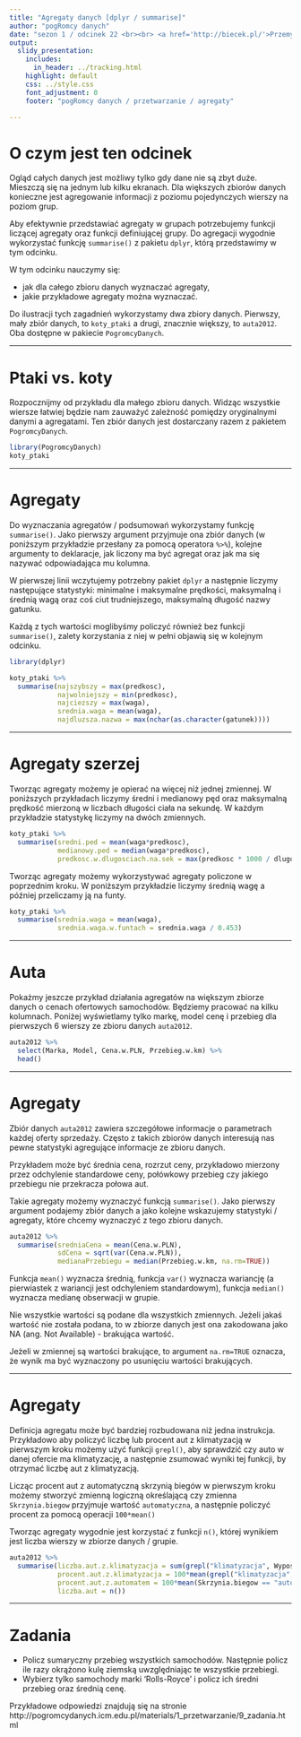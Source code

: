 ```yaml
---
title: "Agregaty danych [dplyr / summarise]"
author: "pogRomcy danych"
date: "sezon 1 / odcinek 22 <br><br> <a href='http://biecek.pl/'>Przemysław Biecek @ Uniwersytet Warszawski</a><br><br><br>Naciśnij `A` by zamienić slajdy na ciągły tekst. <br> Naciśnij `T` by wyświetlić spis treści."
output:
  slidy_presentation:
    includes:
      in_header: ../tracking.html
    highlight: default
    css: ../style.css
    font_adjustment: 0
    footer: "pogRomcy danych / przetwarzanie / agregaty"

---
```


# O czym jest ten odcinek

Ogląd całych danych jest możliwy tylko gdy dane nie są zbyt duże. Mieszczą się na jednym lub kilku ekranach.
Dla większych zbiorów danych konieczne jest agregowanie informacji z poziomu pojedynczych wierszy na poziom grup.

Aby efektywnie przedstawiać agregaty w grupach potrzebujemy funkcji liczącej agregaty oraz funkcji definiującej grupy. 
Do agregacji wygodnie wykorzystać funkcję `summarise()` z pakietu `dplyr`, którą przedstawimy w tym odcinku.

W tym odcinku nauczymy się:

- jak dla całego zbioru danych wyznaczać agregaty,
- jakie przykładowe agregaty można wyznaczać.

Do ilustracji tych zagadnień wykorzystamy dwa zbiory danych. Pierwszy, mały zbiór danych, to `koty_ptaki` a drugi, 
znacznie większy, to `auta2012`. Oba dostępne w pakiecie `PogromcyDanych`.

---

# Ptaki vs. koty

Rozpocznijmy od przykładu dla małego zbioru danych. Widząc wszystkie wiersze łatwiej będzie nam zauważyć zależność pomiędzy oryginalnymi danymi a agregatami. Ten zbiór danych jest dostarczany razem z pakietem `PogromcyDanych`. 

```r
library(PogromcyDanych)
koty_ptaki
```

---

# Agregaty

Do wyznaczania agregatów / podsumowań wykorzystamy funkcję `summarise()`. Jako pierwszy argument przyjmuje ona zbiór danych (w poniższym przykładzie przesłany za pomocą operatora `%>%`), kolejne argumenty to deklaracje, jak liczony ma być agregat oraz jak ma się nazywać odpowiadająca mu kolumna.

W pierwszej linii wczytujemy potrzebny pakiet `dplyr` a następnie liczymy następujące statystyki: minimalne i maksymalne prędkości, maksymalną i średnią wagą oraz coś ciut trudniejszego, maksymalną długość nazwy gatunku. 

Każdą z tych wartości moglibyśmy policzyć również bez funkcji `summarise()`, zalety korzystania z niej w pełni objawią się w kolejnym odcinku.

```r
library(dplyr)

koty_ptaki %>%
  summarise(najszybszy = max(predkosc),
            najwolniejszy = min(predkosc),
            najciezszy = max(waga),
            srednia.waga = mean(waga),
            najdluzsza.nazwa = max(nchar(as.character(gatunek))))
```

---

# Agregaty szerzej

Tworząc agregaty możemy je opierać na więcej niż jednej zmiennej.  W poniższych przykładach liczymy średni i medianowy pęd oraz maksymalną prędkość mierzoną w liczbach długości ciała na sekundę. W każdym przykładzie statystykę liczymy na dwóch zmiennych.

```r
koty_ptaki %>%
  summarise(sredni.ped = mean(waga*predkosc),
            medianowy.ped = median(waga*predkosc),
            predkosc.w.dlugosciach.na.sek = max(predkosc * 1000 / dlugosc / 3600))
```

Tworząc agregaty możemy wykorzystywać agregaty policzone w poprzednim kroku. W poniższym przykładzie liczymy średnią wagę a później przeliczamy ją na funty.

```r
koty_ptaki %>%
  summarise(srednia.waga = mean(waga),
            srednia.waga.w.funtach = srednia.waga / 0.453)
```


---

# Auta

Pokażmy jeszcze przykład działania agregatów na większym zbiorze danych o cenach ofertowych samochodów. Będziemy pracować na kilku kolumnach. Poniżej wyświetlamy tylko markę, model cenę i przebieg dla pierwszych 6 wierszy ze zbioru danych `auta2012`.

```r
auta2012 %>%
  select(Marka, Model, Cena.w.PLN, Przebieg.w.km) %>%
  head()
```

---

# Agregaty

Zbiór danych `auta2012` zawiera szczegółowe informacje o parametrach każdej oferty sprzedaży. Często z takich zbiorów danych interesują nas pewne statystyki agregujące informacje ze zbioru danych. 

Przykładem może być średnia cena, rozrzut ceny, przykładowo mierzony przez odchylenie standardowe ceny,
połówkowy przebieg czy jakiego przebiegu nie przekracza połowa aut. 

Takie agregaty możemy wyznaczyć funkcją `summarise()`.
Jako pierwszy argument podajemy zbiór danych a jako kolejne wskazujemy statystyki / agregaty, które chcemy wyznaczyć z tego zbioru danych. 

```r
auta2012 %>%
  summarise(sredniaCena = mean(Cena.w.PLN),
            sdCena = sqrt(var(Cena.w.PLN)),
            medianaPrzebiegu = median(Przebieg.w.km, na.rm=TRUE))
```

Funkcja `mean()` wyznacza średnią, funkcja `var()` wyznacza wariancję (a pierwiastek z wariancji jest odchyleniem standardowym), funkcja `median()` wyznacza medianę obserwacji w grupie.

Nie wszystkie wartości są podane dla wszystkich zmiennych. Jeżeli jakaś wartość nie została podana, to w zbiorze danych jest ona zakodowana jako NA (ang. Not Available) - brakująca wartość.

Jeżeli w zmiennej są wartości brakujące, to argument `na.rm=TRUE` oznacza, że wynik ma być wyznaczony po usunięciu wartości brakujących.

---

# Agregaty

Definicja agregatu może być bardziej rozbudowana niż jedna instrukcja. Przykładowo aby policzyć liczbę lub procent aut z klimatyzacją w pierwszym kroku możemy użyć funkcji `grepl()`, aby sprawdzić czy auto w danej ofercie ma klimatyzację, a następnie zsumować wyniki tej funkcji, by otrzymać liczbę aut z klimatyzacją. 

Licząc procent aut z automatyczną skrzynią biegów w pierwszym kroku możemy stworzyć zmienną logiczną określającą czy zmienna `Skrzynia.biegow` przyjmuje wartość `automatyczna`, a następnie policzyć procent za pomocą operacji `100*mean()`

Tworząc agregaty wygodnie jest korzystać z funkcji `n()`, której wynikiem jest liczba wierszy w zbiorze danych / grupie.

```r
auta2012 %>%
  summarise(liczba.aut.z.klimatyzacja = sum(grepl("klimatyzacja", Wyposazenie.dodatkowe)),
            procent.aut.z.klimatyzacja = 100*mean(grepl("klimatyzacja", Wyposazenie.dodatkowe)),
            procent.aut.z.automatem = 100*mean(Skrzynia.biegow == "automatyczna"),
            liczba.aut = n())
```

---

# Zadania

* Policz sumaryczny przebieg wszystkich samochodów. Następnie policz ile razy okrążono kulę ziemską uwzględniając te wszystkie przebiegi.
* Wybierz tylko samochody marki 'Rolls-Royce' i policz ich średni przebieg oraz średnią cenę.

Przykładowe odpowiedzi znajdują się na stronie http://pogromcydanych.icm.edu.pl/materials/1_przetwarzanie/9_zadania.html
